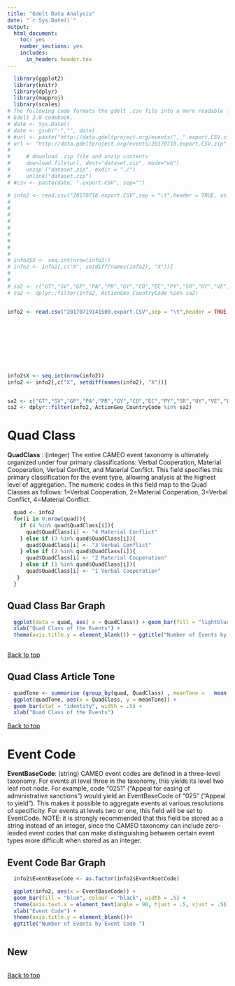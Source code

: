 ```yaml
---
title: "Gdelt Data Analysis"
date: "`r Sys.Date()`"
output: 
  html_document:
    toc: yes
    number_sections: yes
    includes:
      in_header: header.tex
---
```


```r
  library(ggplot2)
  library(knitr)
  library(dplyr)
  library(mapproj)
  library(scales)
# The following code formats the gdelt .csv file into a more readable format using variables defined in the 
# Gdelt 2.0 codebook. 
# date <- Sys.Date()
# date <- gsub("-","", date)
# #url <- paste("http://data.gdeltproject.org/events/", ".export.CSV.zip", sep = date)
# url <- "http://data.gdeltproject.org/events/20170718.export.CSV.zip"
# 
#     # download .zip file and unzip contents
#     download.file(url, dest="dataset.zip", mode="wb") 
#     unzip ("dataset.zip", exdir = "./")
#     unlink("dataset.zip")
# #csv <- paste(date, ".export.CSV", sep="")

# info2 <- read.csv("20170718.export.CSV",sep = "\t",header = TRUE, as.is = TRUE, na.strings = "NA", col.names = c("GlobalEventID","Day","MonthYear","Year","FractionDate","Actor1Code",
#                                                                                       "Actor1Name","Actor1CountryCode","Actor1KnownGroupCode","Actor1EthnicCode","Actor1Religion1Code","Actor1Religion2Code","Actor1Type1Code","Actor1Type2Code",
#                                                                                       "Actor1Type3Code","Actor2Code","Actor2Name","Actor2CountryCode","Actor2KnownGroupCode","Actor2EthnicCode", "Actor2Religion1Code","Actor2Religion2Code","Actor2Type1Code",
#                                                                                       "Actor2Type2Code","Actor2Type3Code","IsRootEvent","EventCode","EventBaseCode","EventRootCode","QuadClass","GoldsteinScale",
#                                                                                       "NumMentions","NumSources","NumArticles","AvgTone","Actor1Geo_Type","Actor1Geo_Fullname","Actor1Geo_CountryCode","Actor1Geo_ADM1Code","Actor1Geo_Lat","Actor1Geo_Long","Actor1Geo_FeatureID","Actor2Geo_Type","Actor2Geo_Fullname","Actor2Geo_CountryCode",
#                                                                                       "Actor2Geo_AMD1Code","Actor2Geo_Lat","Actor2Geo_Long","Actor2Geo_FeatureID","ActionGeo_Type","ActionGeo_Fullname",
#                                                                                       "ActionGeo_CountryCode","ActionGeo_AMD1Code","ActionGeo_Lat","ActionGeo_Long","ActionGeo_FeatureID","Dateadded","Sourceurl") )
# 
# 
# 
# info2$X <- seq.int(nrow(info2))
# info2 <- info2[,c("X", setdiff(names(info2), "X"))]
# 
# 
# sa2 <- c("GT","SV","GP","PA","PR","GY","CO","EC","PY","SR","UY","VE","PE","SR","GF","FK","CL", "BR", "AR", "CU","CR","BB","BS","AW","AI","HN")
# ca2 <- dplyr::filter(info2, ActionGeo_CountryCode %in% sa2)


info2 <- read.csv("20170719141500.export.CSV",sep = "\t",header = TRUE, as.is = TRUE, na.strings = "NA", col.names = c("GlobalEventID","Day","MonthYear","Year","FractionDate","Actor1Code",
                                                                                      "Actor1Name","Actor1CountryCode","Actor1KnownGroupCode","Actor1EthnicCode","Actor1Religion1Code","Actor1Religion2Code","Actor1Type1Code","Actor1Type2Code",
                                                                                      "Actor1Type3Code","Actor2Code","Actor2Name","Actor2CountryCode","Actor2KnownGroupCode","Actor2EthnicCode", "Actor2Religion1Code","Actor2Religion2Code","Actor2Type1Code",
                                                                                      "Actor2Type2Code","Actor2Type3Code","IsRootEvent","EventCode","EventBaseCode","EventRootCode","QuadClass","GoldsteinScale",
                                                                                      "NumMentions","NumSources","NumArticles","AvgTone","Actor1Geo_Type","Actor1Geo_Fullname","Actor1Geo_CountryCode","Actor1Geo_ADM1Code","Actor1Geo_ADM2Code","Actor1Geo_Lat","Actor1Geo_Long","Actor1Geo_FeatureID","Actor2Geo_Type","Actor2Geo_Fullname","Actor2Geo_CountryCode",
                                                                                      "Actor2Geo_AMD1Code","Actor2Geo_AMD2Code","Actor2Geo_Lat","Actor2Geo_Long","Actor2Geo_FeatureID","ActionGeo_Type","ActionGeo_Fullname",
                                                                                      "ActionGeo_CountryCode","ActionGeo_AMD1Code","ActionGeo_AMD2Code","ActionGeo_Lat","ActionGeo_Long","ActionGeo_FeatureID","Dateadded","Sourceurl") )



info2$X <- seq.int(nrow(info2))
info2 <- info2[,c("X", setdiff(names(info2), "X"))]


sa2 <- c("GT","SV","GP","PA","PR","GY","CO","EC","PY","SR","UY","VE","PE","SR","GF","FK","CL", "BR", "AR", "CU","CR","BB","BS","AW","AI","HN")
ca2 <- dplyr::filter(info2, ActionGeo_CountryCode %in% sa2)


```

# Quad Class

**QuadClass** : (integer) The entire CAMEO event taxonomy is ultimately organized under four primary classifications: Verbal Cooperation, Material Cooperation, Verbal Conflict, and Material Conflict. This field specifies this primary classification for the event type, allowing analysis at the highest level of aggregation. The numeric codes in this field map to the Quad Classes as follows: 1=Verbal Cooperation, 2=Material Cooperation, 3=Verbal Conflict, 4=Material Conflict.

```r
  quad <- info2
  for(i in 0:nrow(quad)){
    if (4 %in% quad$QuadClass[i]){
      quad$QuadClass[i] <- "4 Material Conflict"
    } else if (3 %in% quad$QuadClass[i]){
      quad$QuadClass[i] <- "3 Verbal Conflict"
    } else if (2 %in% quad$QuadClass[i]){
      quad$QuadClass[i] <- "2 Material Cooperation"
    } else if (1 %in% quad$QuadClass[i]){
      quad$QuadClass[i] <- "1 Verbal Cooperation"
   }
  }

```

## Quad Class Bar Graph

```r

  ggplot(data = quad, aes( x = QuadClass)) + geom_bar(fill = "lightblue", color= "darkblue", width = .5) + 
  xlab("Quad Class of the Events") + 
  theme(axis.title.y = element_blank()) + ggtitle("Number of Events by Quad Class")
  
```

<a href="#top">Back to top</a>

## Quad Class Article Tone


```r
  
  quadTone <- summarise (group_by(quad, QuadClass) , meanTone =   mean(AvgTone))
  ggplot(quadTone, aes(x = QuadClass, y = meanTone)) +  
  geom_bar(stat = "identity", width = .5) +
  xlab("Quad Class of the Events")
```
  
<a href="#top">Back to top</a>

# Event Code


**EventBaseCode**: (string) CAMEO event codes are defined in a three-level taxonomy. For events at level three in the taxonomy, this yields its level two leaf root node. For example, code “0251” (“Appeal for easing of administrative sanctions”) would yield an EventBaseCode of “025” (“Appeal to yield”). This makes it possible to aggregate events at various resolutions of specificity. For events at levels two or one, this field will be set to EventCode. NOTE: it is strongly recommended that this field be stored as a string instead of an integer, since the CAMEO taxonomy can include zero-leaded event codes that can make distinguishing between certain event types more difficult when stored as an integer.

## Event Code Bar Graph
```r
  info2$EventBaseCode <- as.factor(info2$EventRootCode)

  ggplot(info2, aes(x = EventBaseCode)) +
  geom_bar(fill = "blue", colour = "black", width = .5) +
  theme(axis.text.x = element_text(angle = 90, hjust = .5, vjust = .5)) +
  xlab("Event Code") +
  theme(axis.title.y = element_blank())+
  ggtitle("Number of Events by Event Code ")
  
```


## New 
```r
  
```

<a href="#top">Back to top</a>
